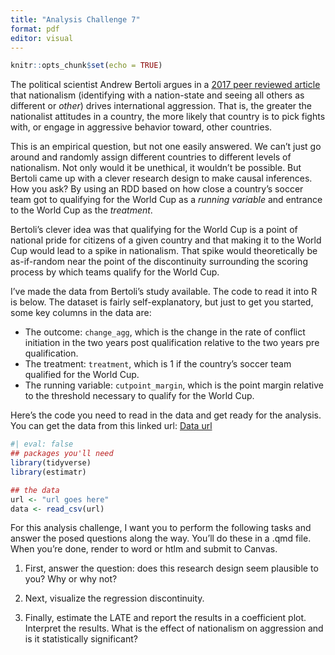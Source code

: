 ```yaml
---
title: "Analysis Challenge 7"
format: pdf
editor: visual
---
```


```r
knitr::opts_chunk$set(echo = TRUE)
```

The political scientist Andrew Bertoli argues in a [2017 peer reviewed article](https://academic.oup.com/isq/article/61/4/835/4657195#107206490) that nationalism (identifying with a nation-state and seeing all others as different or *other*) drives international aggression. That is, the greater the nationalist attitudes in a country, the more likely that country is to pick fights with, or engage in aggressive behavior toward, other countries.

This is an empirical question, but not one easily answered. We can't just go around and randomly assign different countries to different levels of nationalism. Not only would it be unethical, it wouldn't be possible. But Bertoli came up with a clever research design to make causal inferences. How you ask? By using an RDD based on how close a country's soccer team got to qualifying for the World Cup as a *running variable* and entrance to the World Cup as the *treatment*.

Bertoli's clever idea was that qualifying for the World Cup is a point of national pride for citizens of a given country and that making it to the World Cup would lead to a spike in nationalism. That spike would theoretically be as-if-random near the point of the discontinuity surrounding the scoring process by which teams qualify for the World Cup.

I've made the data from Bertoli's study available. The code to read it into R is below. The dataset is fairly self-explanatory, but just to get you started, some key columns in the data are:

-   The outcome: `change_agg`, which is the change in the rate of conflict initiation in the two years post qualification relative to the two years pre qualification.
-   The treatment: `treatment`, which is 1 if the country's soccer team qualified for the World Cup.
-   The running variable: `cutpoint_margin`, which is the point margin relative to the threshold necessary to qualify for the World Cup.

Here's the code you need to read in the data and get ready for the analysis. You can get the data from this linked url: [Data url](https://raw.githubusercontent.com/milesdwilliams15/Teaching/main/DPR%20201/Data/world_cup.csv)

```r
#| eval: false
## packages you'll need
library(tidyverse)
library(estimatr)

## the data
url <- "url goes here"
data <- read_csv(url)
```

For this analysis challenge, I want you to perform the following tasks and answer the posed questions along the way. You'll do these in a .qmd file. When you're done, render to word or htlm and submit to Canvas.

1.  First, answer the question: does this research design seem plausible to you? Why or why not?

2.  Next, visualize the regression discontinuity.

3.  Finally, estimate the LATE and report the results in a coefficient plot. Interpret the results. What is the effect of nationalism on aggression and is it statistically significant?
